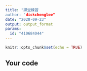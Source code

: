 ---
title: "課堂練習
author: "dickchenglee"
date: "2020-09-23"
output: output_format
params:
  id: "410684044"
---

```{r setup, include=FALSE}
knitr::opts_chunk$set(echo = TRUE)
```

## Your code

```{r}

```

